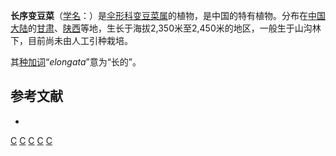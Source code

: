 {{NoteTA|G1=LS}}
{{Speciesbox 
| genus = Sanicula
| species = elongata
| authority = [[傅坤俊|K. T. Fu]], 1979
}}

'''长序变豆菜'''（[[学名|学名]]：{{lang|la|''Sanicula elongata''}}）是[[伞形科|伞形科]][[变豆菜属|变豆菜属]]的植物，是中国的特有植物。分布在[[中国大陆|中国大陆]]的[[甘肃|甘肃]]、[[陕西|陕西]]等地，生长于海拔2,350米至2,450米的地区，一般生于山沟林下，目前尚未由人工引种栽培。

其[[种加词|种加词]]“''elongata''”意为“长的”。

== 参考文献 ==
<div class="references-small">
* {{cite web| url =http://www.bioinfo.cn/db05/KmzwSpecies.php?action=view&id=23088| title =长序变豆菜| work =《中国高等植物数据库全库》| publisher =中国科学院微生物研究所| author =昆明植物研究所| accessdate =2009-02-25| deadurl =yes| archiveurl =https://web.archive.org/web/20160305015756/http://www.bioinfo.cn/db05/KmzwSpecies.php?action=view&id=23088| archivedate =2016-03-05}}
</div>
{{Taxonbar|from=Q15232003}}

[[Category:变豆菜属|C]]
[[Category:中國特有植物|C]]
[[Category:甘肃植物|C]]
[[Category:陕西植物|C]]
[[Category:1979年描述的植物|C]]
